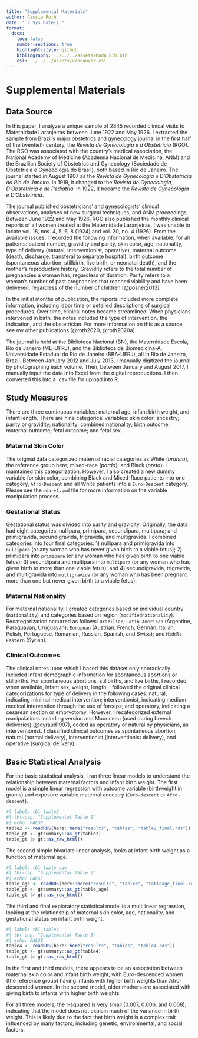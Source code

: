 ```yaml
---
title: "Supplemental Materials"
author: Cassia Roth
date: "`r Sys.Date()`"
format:
  docx:
    toc: false
    number-sections: true
    highlight-style: github
    bibliography: ../../../assets/Mada_Bib.bib
    csl: ../../../assets/vancouver.csl
---
```

# Supplemental Materials

## Data Source

In this paper, I analyze a unique sample of 2845 recorded clinical visits to Maternidade Laranjeiras between June 1922 and May 1926. I extracted the sample from Brazil’s major obstetrics and gynecology journal in the first half of the twentieth century, the *Revista de Gynecologia e d’Obstetricia* (RGO). The RGO was associated with the country’s medical association, the National Academy of Medicine (Academia Nacional de Medicina, ANM) and the Brazilian Society of Obstetrics and Gynecology (Sociedade de Obstetricia e Gynecologia do Brasil), both based in Rio de Janeiro. The journal started in August 1907 as the *Revista de Gynecologia e D’Obstetricia do Rio de Janeiro*. In 1919, it changed to the *Revista de Gynecologia, D’Obstetricia e de Pediatria*. In 1922, it became the *Revista de Gynecologia e D’Obstetricia*.

The journal published obstetricians’ and gynecologists’ clinical observations, analyses of new surgical techniques, and ANM proceedings. Between June 1922 and May 1926, RGO also published the monthly clinical reports of all women treated at the Maternidade Laranjeiras. I was unable to locate vol. 18, nos. 4, 5, 6, 8 (1924) and vol. 20, no. 4 (1926). From the available issues, I recorded the following information, when available, for all patients: patient number, gravidity and parity, skin color, age, nationality, type of delivery (natural, interventionist, operative), maternal outcome (death, discharge, transferal to separate hospital), birth outcome (spontaneous abortion, stillbirth, live birth, or neonatal death), and the mother’s reproductive history. Gravidity refers to the total number of pregnancies a woman has, regardless of duration. Parity refers to a woman’s number of past pregnancies that reached viability and have been delivered, regardless of the number of children [@posner2013].

In the initial months of publication, the reports included more complete information, including labor time or detailed descriptions of surgical procedures. Over time, clinical notes became streamlined. When physicians intervened in birth, the notes included the type of intervention, the indication, and the obstetrician. For more information on this as a source, see my other publications [@roth2020, @roth2020a].

The journal is held at the Biblioteca Nacional (BN), the Maternidade Escola, Rio de Janeiro (ME-UFRJ), and the Biblioteca de Biomedicina-A, Universidade Estadual do Rio de Janeiro (BBA-UERJ), all in Rio de Janeiro, Brazil. Between January 2012 and July 2013, I manually digitized the journal by photographing each volume. Then, between January and August 2017, I manually input the data into Excel from the digital reproductions. I then converted this into a .csv file for upload into R.

## Study Measures

There are three continuous variables: maternal age, infant birth weight, and infant length. There are nine categorical variables: skin color; ancestry; parity or gravidity; nationality; combined nationality; birth outcome; maternal outcome; fetal outcome; and fetal sex.

### Maternal Skin Color

The original data categorized maternal racial categories as White (*branca*), the reference group here; mixed-race (*parda*); and Black (*preta*). I maintained this categorization. However, I also created a new dummy variable for skin color, combining Black and Mixed-Race patients into one category, `Afro-Descent` and all White patients into a `Euro-Descent` category. Please see the `eda-v1.qmd` file for more information on the variable manipulation process.

### Gestational Status

Gestational status was divided into parity and gravidity. Originally, the data had eight categories: nullipara, primipara, secundipara, multipara; and primigravida, secundigravida, trigravida, and multigravida. I combined categories into four final categories: 1) nullipara and primigravida into `nullipara` (or any woman who has never given birth to a viable fetus); 2) primipara into `primipara` (or any woman who has given birth to one viable fetus); 3) secundipara and multipara into `multipara` (or any woman who has given birth to more than one viable fetus); and 4) secundigravida, trigravida, and multigravida into `multigravida` (or any woman who has been pregnant more than one but never given birth to a viable fetus).

### Maternal Nationality

For maternal nationality, I created categories based on individual country (`nationality`) and categories based on region (`modifiednationality`). Recategorization occurred as follows: `Brazilian`; `Latin American` (Argentine, Paraguayan, Uruguayan); `European` (Austrian, French, German, Italian, Polish, Portuguese, Romanian, Russian, Spanish, and Swiss); and `Middle Eastern` (Syrian).

### Clinical Outcomes

The clinical notes upon which I based this dataset only sporadically included infant demographic information for spontaneous abortions or stillbirths. For spontaneous abortions, stillbirths, and live births, I recorded, when available, infant sex, weight, length. I followed the original clinical categorizations for type of delivery in the following cases: natural, indicating minimal medical intervention; interventionist, indicating medium medical intervention through the use of forceps; and operatory, indicating a cesarean section or embryotomy. However, I recategorized external manipulations including version and Mauriceau (used during breech deliveries) (@eyraud1997), coded as operatory or natural by physicians, as interventionist. I classified clinical outcomes as spontaneous abortion, natural (normal delivery), interventionist (interventionist delivery), and operative (surgical delivery). 

## Basic Statistical Analysis

For the basic statistical analysis, I ran three linear models to understand the relationship between maternal factors and infant birth weight. The first model is a simple linear regression with outcome variable (birthweight in grams) and exposure variable maternal ancestry (`Euro-descent` or `Afro-descent`).

```r
#| label: tbl-table2
#| tbl-cap: "Supplemental Table 1"
#| echo: FALSE
table2 <- readRDS(here::here("results", "tables", "table2_final.rds"))
table_gt <- gtsummary::as_gt(table2)
table_gt |> gt::as_raw_html()
```

The second simple bivariate linear analysis, looks at infant birth weight as a function of maternal age.

```r
#| label: tbl-table_age
#| tbl-cap: "Supplemental Table 2"
#| echo: FALSE
table_age <- readRDS(here::here("results", "tables", "tableage_final.rds"))
table_gt <- gtsummary::as_gt(table_age)
table_gt |> gt::as_raw_html()
```

The third and final exploratory statistical model is a multilinear regression, looking at the relationship of maternal skin color, age, nationality, and gestational status on infant birth weight. 

```r
#| label: tbl-table4
#| tbl-cap: "Supplemental Table 3"
#| echo: FALSE
table4 <- readRDS(here::here("results", "tables", "table4.rds"))
table_gt <- gtsummary::as_gt(table4)
table_gt |> gt::as_raw_html()
```

In the first and third models, there appears to be an association between maternal skin color and infant birth weight, with Euro-descended women (the reference group) having infants with higher birth weights than Afro-descended women. In the second model, older mothers are associated with giving birth to infants with higher birth weights.

For all three models, the r-squared is very small (0.007, 0.006, and 0.008), indicating that the model does not explain much of the variance in birth weight. This is likely due to the fact that birth weight is a complex trait influenced by many factors, including genetic, environmental, and social factors.